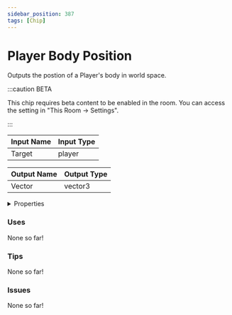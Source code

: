 ```yaml
---
sidebar_position: 387
tags: [Chip]
---
```


# Player Body Position

Outputs the postion of a Player's body in world space.

:::caution BETA

This chip requires beta content to be enabled in the room. You can access the setting in "This Room -> Settings".

:::


<EsbSvg />

| Input Name | Input Type |
|-----------|-----------|
| Target | player |

| Output Name | Output Type |
|-----------|-----------|
| Vector | vector3 |


<details>
  <summary>Properties</summary>
  <div>
    <div>
    <table>
      <thead>
        <tr>
          <th>Is beta required?</th>
          <th>✅</th>
        </tr>
        <tr>
          <th>Is this chip a trolling risk?</th>
          <th>❌</th>
        </tr>
        <tr>
          <th>Chip UUID</th>
          <th>5de67799-3301-48d8-ac08-0b371b418962</th>
        </tr>
      </thead>
    </table>
    </div>
  </div>
</details>

### Uses

None so far!

### Tips

None so far!

### Issues

None so far!